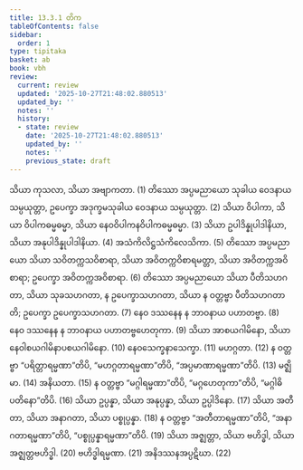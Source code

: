```yaml
---
title: 13.3.1 တိက
tableOfContents: false
sidebar:
  order: 1
type: tipitaka
basket: ab
book: vbh
review:
  current: review
  updated: '2025-10-27T21:48:02.880513'
  updated_by: ''
  notes: ''
  history:
  - state: review
    date: '2025-10-27T21:48:02.880513'
    updated_by: ''
    notes: ''
    previous_state: draft
---
```



<ReviewStatus review={frontmatter.review} showDetails={true} />

<HypothesisAnnotation frontmatter={frontmatter} />

<DynamicBreadcrumb />

<Division number="701" book="vbh" e="ch" v="30" p="297">

<Paragraph number="2032" book="vbh">
သိယာ ကုသလာ, သိယာ အဗျာကတာ. (1)
</Paragraph>

<Paragraph number="2033" book="vbh">
တိဿော အပ္ပမညာယော သုခါယ ဝေဒနာယ သမ္ပယုတ္တာ, ဥပေက္ခာ အဒုက္ခမသုခါယ ဝေဒနာယ သမ္ပယုတ္တာ. (2)
</Paragraph>

<Paragraph number="2034" book="vbh">
သိယာ ဝိပါကာ, သိယာ ဝိပါကဓမ္မဓမ္မာ, သိယာ နေဝဝိပါကနဝိပါကဓမ္မဓမ္မာ. (3)
</Paragraph>

<Paragraph number="2035" book="vbh">
သိယာ ဥပါဒိန္နုပါဒါနိယာ, သိယာ အနုပါဒိန္နုပါဒါနိယာ. (4)
</Paragraph>

<Paragraph number="2036" book="vbh">
အသံကိလိဋ္ဌသံကိလေသိကာ. (5)
</Paragraph>

<Paragraph number="2037" book="vbh">
တိဿော အပ္ပမညာယော သိယာ သဝိတက္ကသဝိစာရာ, သိယာ အဝိတက္ကဝိစာရမတ္တာ, သိယာ အဝိတက္ကအဝိစာရာ; ဥပေက္ခာ အဝိတက္ကအဝိစာရာ. (6)
</Paragraph>

<Paragraph number="2038" book="vbh">
တိဿော အပ္ပမညာယော သိယာ ပီတိသဟဂတာ, သိယာ သုခသဟဂတာ, န ဥပေက္ခာသဟဂတာ, သိယာ န ဝတ္တဗ္ဗာ ပီတိသဟဂတာတိ; ဥပေက္ခာ ဥပေက္ခာသဟဂတာ. (7)
</Paragraph>

<Paragraph number="2039" book="vbh">
နေဝ ဒဿနေန န ဘာဝနာယ ပဟာတဗ္ဗာ. (8)
</Paragraph>

<Paragraph number="2040" book="vbh">
နေဝ ဒဿနေန န ဘာဝနာယ ပဟာတဗ္ဗဟေတုကာ. (9)
</Paragraph>

<Paragraph number="2041" book="vbh">
သိယာ အာစယဂါမိနော, သိယာ နေဝါစယဂါမိနာပစယဂါမိနော. (10)
</Paragraph>

<Paragraph number="2042" book="vbh">
နေဝသေက္ခနာသေက္ခာ. (11)
</Paragraph>

<Paragraph number="2043" book="vbh">
မဟဂ္ဂတာ. (12)
</Paragraph>

<Paragraph number="2044" book="vbh">
န ဝတ္တဗ္ဗာ “ပရိတ္တာရမ္မဏာ”တိပိ, “မဟဂ္ဂတာရမ္မဏာ”တိပိ, “အပ္ပမာဏာရမ္မဏာ”တိပိ. (13)
</Paragraph>

<Paragraph number="2045" book="vbh">
မဇ္ဈိမာ. (14)
</Paragraph>

<Paragraph number="2046" book="vbh">
အနိယတာ. (15)
</Paragraph>

<Paragraph number="2047" book="vbh">
န ဝတ္တဗ္ဗာ “မဂ္ဂါရမ္မဏာ”တိပိ, “မဂ္ဂဟေတုကာ”တိပိ, “မဂ္ဂါဓိပတိနော”တိပိ. (16)
</Paragraph>

<Paragraph number="2048" book="vbh">
သိယာ ဥပ္ပန္နာ, သိယာ အနုပ္ပန္နာ, သိယာ ဥပ္ပါဒိနော. (17)
</Paragraph>

<Paragraph number="2049" book="vbh">
သိယာ အတီတာ, သိယာ အနာဂတာ, သိယာ ပစ္စုပ္ပန္နာ. (18)
</Paragraph>

<Paragraph number="2050" book="vbh">
န ဝတ္တဗ္ဗာ “အတီတာရမ္မဏာ”တိပိ, “အနာဂတာရမ္မဏာ”တိပိ, “ပစ္စုပ္ပန္နာရမ္မဏာ”တိပိ. (19)
</Paragraph>

<Paragraph number="2051" book="vbh">
သိယာ အဇ္ဈတ္တာ, သိယာ ဗဟိဒ္ဓါ, သိယာ အဇ္ဈတ္တဗဟိဒ္ဓါ. (20)
</Paragraph>

<Paragraph number="2052" book="vbh">
ဗဟိဒ္ဓါရမ္မဏာ. (21)
</Paragraph>

<Paragraph number="2053" book="vbh">
အနိဒဿနအပ္ပဋိဃာ. (22)
</Paragraph>
</Division>